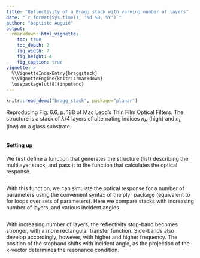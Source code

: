 ```yaml
---
title: "Reflectivity of a Bragg stack with varying number of layers"
date: "`r format(Sys.time(), '%d %B, %Y')`"
author: "baptiste Auguié"
output:
  rmarkdown::html_vignette:
    toc: true
    toc_depth: 2
    fig_width: 7
    fig_height: 4
    fig_caption: true
vignette: >
  %\VignetteIndexEntry{braggstack}
  %\VignetteEngine{knitr::rmarkdown}
  \usepackage[utf8]{inputenc}
---
```


```r
knitr::read_demo("bragg_stack", package="planar")
```
Reproducing Fig. 6.6, p. 188 of Mac Leod's Thin Film Optical Filters. The structure is a stack of $\lambda/4$ layers of alternating indices $n_H$ (high) and $n_L$ (low) on a glass substrate. 

```r
```

#### Setting up

We first define a function that generates the structure (list) describing the multilayer stack, and pass it to the function that calculates the optical response.

```r
```
With this function, we can simulate the optical response for a number of parameters using the convenient syntax of the plyr package (equivalent to for loops over sets of parameters). Here we compare stacks with increasing number of layers, and various incident angles. 

```r
```

With increasing number of layers, the reflectivity stop-band becomes stronger, with a more rectangular transfer function. Side-bands also develop accordingly, however, with higher and higher frequency. The position of the stopband shifts with incident angle, as the projection of the k-vector determines the resonance condition.
